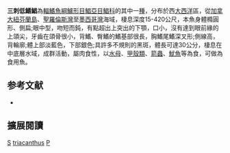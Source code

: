 {{Speciesbox 
| taxon = Peprilus triacanthus
| authority =  [[Peck|Peck]], 1804
| image = Poronotus triacanthus.jpg
| synonyms = *''Poronotus triacanthus''<br /><small>Peck, 1804</small>
*''Stromateus triacanthus''<br /><small>Peck, 1804</small>
}}

'''三刺低鰭鯧'''為[[輻鰭魚綱|輻鰭魚綱]][[鱸形目|鱸形目]][[鯧亞目|鯧亞目]][[鯧科|鯧科]]的其中一[[種|種]]，分布於西[[大西洋|大西洋]]區，從[[加拿大|加拿大]][[紐芬蘭島|紐芬蘭島]]、[[聖羅倫斯灣|聖羅倫斯灣]]至[[墨西哥灣|墨西哥灣]]海域，棲息深度15-420公尺，本魚身體橢圓形、側扁;眼中型，吻短而鈍，有點超出上突出的下顎，口小，沒有達到眼前緣的上頜尖，牙齒在頜骨很小，背鰭、臀鰭的鰭基部很長，胸鰭尾鰭深叉形;側線高，背輪廓;體上部淡藍色，下部銀色;具許多不規則的黑斑，體長可達30公分，棲息在中底層水域，成群活動，屬肉食性，以[[水母|水母]]、[[甲殼類|甲殼類]]、[[箭蟲|箭蟲]]、[[魷魚|魷魚]]等為食，可做為食用魚。

== 参考文献 ==
{{reflist}}
*{{FishBase_species|genus=Peprilus|species=triacanthus|year=2012|month=7}}

== 擴展閱讀 == 
{{refbegin}}
{{wikispecies-inline|Peprilus triacanthus|三刺低鰭鯧}}
{{refend}}

{{Taxonbar}}

[[Category:食用魚|S]]
[[Category:低鰭鯧屬|triacanthus]]
[[Category:1804年描述的鱼类|P]]